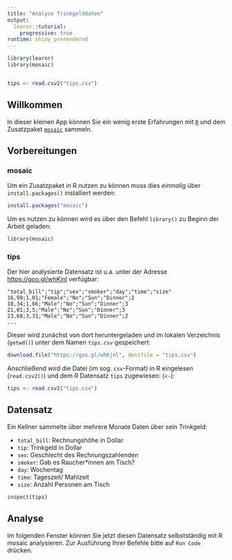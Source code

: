 ```yaml
---
title: "Analyse Trinkgelddaten"
output: 
  learnr::tutorial:
    progressive: true
runtime: shiny_prerendered
---
```


```r
library(learnr)
library(mosaic)


tips <- read.csv2("tips.csv")

```

## Willkommen

In dieser kleinen App können Sie ein wenig erste Erfahrungen mit [`R`](https://www.r-project.org/) und dem Zusatzpaket [`mosaic`](https://projectmosaic.github.io/mosaic/) sammeln.

## Vorbereitungen

### mosaic

Um ein Zusatzpaket in R nutzen zu können muss dies *einmalig* über `install.packages()` installiert werden:

```r
install.packages("mosaic")
```


Um es nutzen zu können wird es über den Befehl `library()` zu Beginn der Arbeit geladen:

```r
library(mosaic)
```

### tips

Der hier analysierte Datensatz ist u.a. unter der Adresse [https://goo.gl/whKjnl](https://goo.gl/whKjnl) verfügbar:


```
"total_bill";"tip";"sex";"smoker";"day";"time";"size"
16,99;1,01;"Female";"No";"Sun";"Dinner";2
10,34;1,66;"Male";"No";"Sun";"Dinner";3
21,01;3,5;"Male";"No";"Sun";"Dinner";3
23,68;3,31;"Male";"No";"Sun";"Dinner";2
...
```

Dieser wird zunächst von dort heruntergeladen und im lokalen Verzeichnis (`getwd()`) unter dem Namen `tips.csv` gespeichert:

```r
download.file("https://goo.gl/whKjnl", destfile = "tips.csv")
```

Anschließend wird die Datei (im sog. `csv`-Format) in R eingelesen (`read.csv2()`) und dem R Datensatz `tips` zugewiesen: (`<-`):

```r
tips <- read.csv2("tips.csv")
```

## Datensatz

Ein Kellner sammelte über mehrere Monate Daten über sein Trinkgeld:

- `total_bill`: Rechnungshöhe in Dollar
- `tip`: Trinkgeld in Dollar
- `sex`: Geschlecht des Rechnungszahlenden
- `smoker`: Gab es Raucher\*innen am Tisch?
- `day`: Wochentag 
- `time`: Tageszeit/ Mahlzeit
- `size`: Anzahl Personen am Tisch

```r
inspect(tips) 
```

## Analyse

Im folgenden Fenster können Sie jetzt diesen Datensatz selbstständig mit R mosaic analysieren. Zur Ausführung Ihrer Befehle bitte auf `Run Code` drücken.

```r

```




